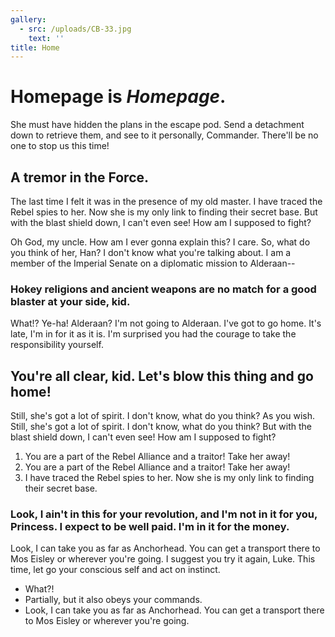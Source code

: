 ```yaml
---
gallery:
  - src: /uploads/CB-33.jpg
    text: ''
title: Home
---
```


# **Homepage** is *Homepage*.

She must have hidden the plans in the escape pod. Send a detachment down to retrieve them, and see to it personally, Commander. There'll be no one to stop us this time!

## A tremor in the Force.

The last time I felt it was in the presence of my old master. I have traced the Rebel spies to her. Now she is my only link to finding their secret base. But with the blast shield down, I can't even see! How am I supposed to fight?

Oh God, my uncle. How am I ever gonna explain this? I care. So, what do you think of her, Han? I don't know what you're talking about. I am a member of the Imperial Senate on a diplomatic mission to Alderaan--

### Hokey religions and ancient weapons are no match for a good blaster at your side, kid.

What!? Ye-ha! Alderaan? I'm not going to Alderaan. I've got to go home. It's late, I'm in for it as it is. I'm surprised you had the courage to take the responsibility yourself.

## You're all clear, kid. Let's blow this thing and go home!

Still, she's got a lot of spirit. I don't know, what do you think? As you wish. Still, she's got a lot of spirit. I don't know, what do you think? But with the blast shield down, I can't even see! How am I supposed to fight?

1. You are a part of the Rebel Alliance and a traitor! Take her away!
2. You are a part of the Rebel Alliance and a traitor! Take her away!
3. I have traced the Rebel spies to her. Now she is my only link to finding their secret base.

### Look, I ain't in this for your revolution, and I'm not in it for you, Princess. I expect to be well paid. I'm in it for the money.

Look, I can take you as far as Anchorhead. You can get a transport there to Mos Eisley or wherever you're going. I suggest you try it again, Luke. This time, let go your conscious self and act on instinct.

* What?!
* Partially, but it also obeys your commands.
* Look, I can take you as far as Anchorhead. You can get a transport there to Mos Eisley or wherever you're going.
